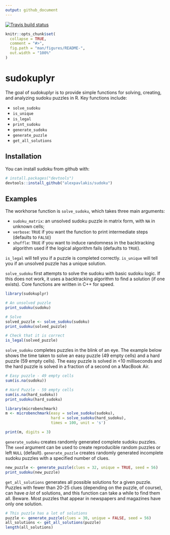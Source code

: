 ```yaml
---
output: github_document
---
```


  <!-- badges: start -->
  [![Travis build status](https://travis-ci.org/alexpavlakis/sudokuplyr.svg?branch=master)](https://travis-ci.org/alexpavlakis/sudokuplyr)
  <!-- badges: end -->

```r
knitr::opts_chunk$set(
  collapse = TRUE,
  comment = "#>",
  fig.path = "man/figures/README-",
  out.width = "100%"
)
```
# sudokuplyr

The goal of sudokuplyr is to provide simple functions for solving, creating, and analyzing sudoku puzzles in R. Key functions include:

* `solve_sudoku`
* `is_unique`
* `is_legal`
* `print_sudoku`
* `generate_sudoku`
* `generate_puzzle`
* `get_all_solutions`

## Installation

You can install sudoku from github with:

``` r
# install.packages("devtools")
devtools::install_github("alexpavlakis/sudoku")
```


## Examples

The workhorse function is `solve_sudoku`, which takes three main arguments:

* `sudoku_matrix`: an unsolved sudoku puzzle in matrix form, with `NA` in unknown cells;
* `verbose`: `TRUE` if you want the function to print intermediate steps (defaults to `FALSE`)
* `shuffle`: `TRUE` if you want to induce randomness in the backtracking algorithm used if the logical algorithm fails (defaults to `TRUE`).

`is_legal` will tell you if a puzzle is completed correctly.
`is_unique` will tell you if an unsolved puzzle has a unique solution.

`solve_sudoku` first attempts to solve the sudoku with basic sudoku logic.  If this does not work, it uses a backtracking algorithm to find a solution (if one exists).  Core functions are written in C++ for speed.

```r
library(sudokuplyr)

# An unsolved puzzle
print_sudoku(sudoku)

# Solve
solved_puzzle <- solve_sudoku(sudoku)
print_sudoku(solved_puzzle)

# Check that it is correct
is_legal(solved_puzzle)
```


`solve_sudoku` completes puzzles in the blink of an eye.  The example below shows the time taken to solve an easy puzzle (49 empty cells) and a hard puzzle (59 empty cells).  The easy puzzle is solved in <10 milliseconds and the hard puzzle is solved in a fraction of a second on a MacBook Air.

```r
# Easy puzzle - 49 empty cells
sum(is.na(sudoku))

# Hard Puzzle - 59 empty cells
sum(is.na(hard_sudoku))
print_sudoku(hard_sudoku)

```
```r
library(microbenchmark)
m <- microbenchmark(easy = solve_sudoku(sudoku),
                    hard = solve_sudoku(hard_sudoku), 
                    times = 100, unit = 's')
```
```r
print(m, digits = 3)
```

`generate_sudoku` creates randomly generated complete sudoku puzzles.  The `seed` argument can be used to create reproducible random puzzles or left `NULL` (default).  `generate_puzzle` creates randomly generated incomplete sudoku puzzles with a specified number of clues.

```r
new_puzzle <- generate_puzzle(clues = 32, unique = TRUE, seed = 56)
print_sudoku(new_puzzle)
```


`get_all_solutions` generates all possible solutions for a given puzzle.  Puzzles with fewer than 20-25 clues (depending on the puzzle, of course), can have _a lot_ of solutions, and this function can take a while to find them all.  Beware.  Most puzzles that appear in newspapers and magazines have only one solution.

```r
# This puzzle has a lot of solutions
puzzle <- generate_puzzle(clues = 30, unique = FALSE, seed = 56)
all_solutions <- get_all_solutions(puzzle)
length(all_solutions)
```
